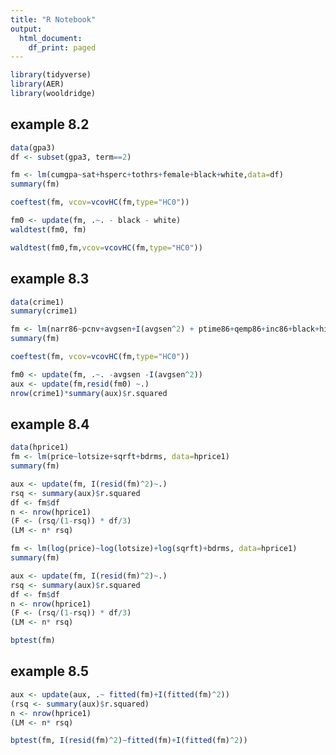```yaml
---
title: "R Notebook"
output:
  html_document:
    df_print: paged
---
```


```r
library(tidyverse)
library(AER)
library(wooldridge)
```

## example 8.2

```r
data(gpa3)
df <- subset(gpa3, term==2)
```

```r
fm <- lm(cumgpa~sat+hsperc+tothrs+female+black+white,data=df)
summary(fm)
```

```r
coeftest(fm, vcov=vcovHC(fm,type="HC0"))
```

```r
fm0 <- update(fm, .~. - black - white)
waldtest(fm0, fm)
```


```r
waldtest(fm0,fm,vcov=vcovHC(fm,type="HC0"))
```

## example 8.3
```r
data(crime1)
summary(crime1)
```

```r
fm <- lm(narr86~pcnv+avgsen+I(avgsen^2) + ptime86+qemp86+inc86+black+hispan,data=crime1)
summary(fm)
```

```r
coeftest(fm, vcov=vcovHC(fm,type="HC0"))
```

```r
fm0 <- update(fm, .~. -avgsen -I(avgsen^2))
aux <- update(fm,resid(fm0) ~.)
nrow(crime1)*summary(aux)$r.squared
```

## example 8.4
```r
data(hprice1)
fm <- lm(price~lotsize+sqrft+bdrms, data=hprice1)
summary(fm)
```

```r
aux <- update(fm, I(resid(fm)^2)~.)
rsq <- summary(aux)$r.squared
df <- fm$df
n <- nrow(hprice1)
(F <- (rsq/(1-rsq)) * df/3)
(LM <- n* rsq)
```

```r
fm <- lm(log(price)~log(lotsize)+log(sqrft)+bdrms, data=hprice1)
summary(fm)
```
```r
aux <- update(fm, I(resid(fm)^2)~.)
rsq <- summary(aux)$r.squared
df <- fm$df
n <- nrow(hprice1)
(F <- (rsq/(1-rsq)) * df/3)
(LM <- n* rsq)
```

```r
bptest(fm)
```


## example 8.5
```r
aux <- update(aux, .~ fitted(fm)+I(fitted(fm)^2))
(rsq <- summary(aux)$r.squared)
n <- nrow(hprice1)
(LM <- n* rsq)
```

```r
bptest(fm, I(resid(fm)^2)~fitted(fm)+I(fitted(fm)^2))
```

